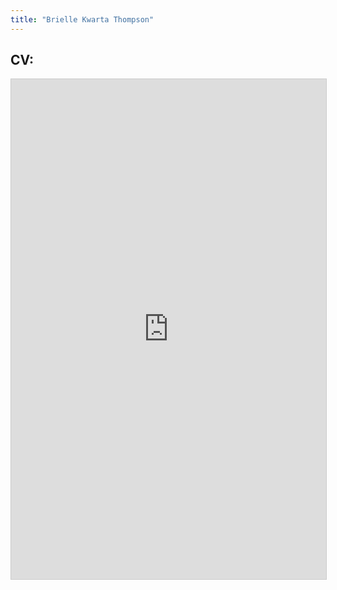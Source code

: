 ```yaml
---
title: "Brielle Kwarta Thompson"
---
```


## CV:


<iframe src="https://briellekthompson.github.io/personal_site/BrielleKThompson_CV_2025.pdf" width="100%" height="800px" style="border: 1px solid #ccc;" title="CV PDF"></iframe>
